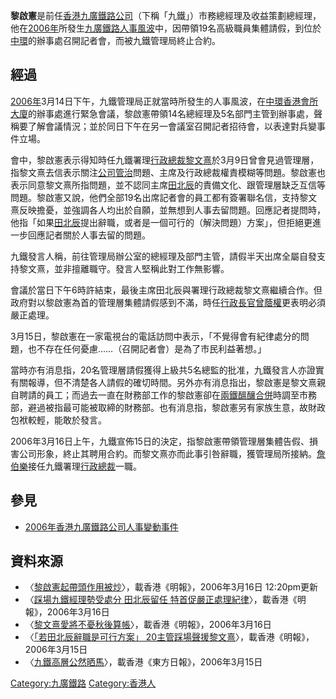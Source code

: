 '''黎啟憲'''是前任[[香港|香港]][[九廣鐵路公司|九廣鐵路公司]]（下稱「九鐵」）市務總經理及收益策劃總經理，他在[[香港2006年|2006年]]所發生[[2006年香港九廣鐵路公司人事變動風波|九廣鐵路人事風波]]中，因帶領19名高級職員集體請假，到位於[[中環|中環]]的辦事處召開記者會，而被九鐵管理局終止合約。

==經過==
[[香港2006年|2006年]]3月14日下午，九鐵管理局正就當時所發生的人事風波，在[[中環|中環]][[香港會所大廈|香港會所大廈]]的辦事處進行緊急會議，黎啟憲帶領14名總經理及5名部門主管到辦事處，聲稱要了解會議情況；並於同日下午在另一會議室召開記者招待會，以表達對兵變事件立場。

會中，黎啟憲表示得知時任九鐵署理[[行政總裁|行政總裁]][[黎文熹|黎文熹]]於3月9日曾會見過管理層，指黎文熹去信表示關注[[公司治理|公司管治]]問題、主席及行政總裁權責模糊等問題。黎啟憲也表示同意黎文熹所指問題，並不認同主席[[田北辰|田北辰]]的責備文化、跟管理層缺乏互信等問題。黎啟憲又說，他們全部19名出席記者會的員工都有簽署聯名信，支持黎文熹反映擔憂，並強調各人均出於自願，並無想到人事去留問題。回應記者提問時，他指「如果[[田北辰|田北辰]]提出辭職，或者是一個可行的（解決問題）方案」，但拒絕更進一步回應記者關於人事去留的問題。

九鐵發言人稱，前往管理局辦公室的總經理及部門主管，請假半天出席全屬自發支持黎文熹，並非擅離職守。發言人堅稱此對工作無影響。

會議於當日下午6時許結束，最後主席田北辰與署理行政總裁黎文熹繼續合作。但政府對以黎啟憲為首的管理層集體請假感到不滿，時任[[香港行政長官|行政長官]][[曾蔭權|曾蔭權]]更表明必須嚴正處理。

3月15日，黎啟憲在一家電視台的電話訪問中表示，「不覺得會有紀律處分的問題，也不存在任何憂慮……（召開記者會）是為了市民利益著想。」

當時亦有消息指，20名管理層請假獲得上級共5名總監的批准，九鐵發言人亦證實有關報導，但不清楚各人請假的確切時間。另外亦有消息指出，黎啟憲是黎文熹親自聘請的員工；而過去一直在財務部工作的黎啟憲卻在[[兩鐵合併|兩鐵醞釀合併]]時調至市務部，避過被指最可能被取締的財務部。也有消息指，黎啟憲另有家族生意，故財政包袱較輕，能敢於發言。

2006年3月16日上午，九鐵宣佈15日的決定，指黎啟憲帶領管理層集體告假、損害公司形象，終止其聘用合約。而黎文熹亦而此事引咎辭職，獲管理局所接納。[[詹伯樂|詹伯樂]]接任九鐵署理[[行政總裁|行政總裁]]一職。

==參見==
*[[2006年香港九廣鐵路公司人事變動事件|2006年香港九廣鐵路公司人事變動事件]]

==資料來源==
*〈[https://web.archive.org/web/20060519081202/http://hk.news.yahoo.com/060316/12/1m3r4.html 黎啟憲起帶頭作用被炒]〉，載香港《明報》，2006年3月16日 12:20pm更新
*〈[http://hk.news.yahoo.com/060315/12/1m2zv.html 踩場九鐵經理勢受處分 田北辰留任 特首促嚴正處理紀律]〉，載香港《明報》，2006年3月16日
*〈[http://hk.news.yahoo.com/060315/12/1m2zw.html 黎文熹愛將不憂秋後算帳]〉，載香港《明報》，2006年3月16日
*〈[http://hk.news.yahoo.com/060314/12/1m1s3.html 「若田北辰辭職是可行方案」 20主管踩場聲援黎文熹]〉，載香港《明報》，2006年3月15日
*〈[http://hk.news.yahoo.com/060314/10/1m1uv.html 九鐵高層公然晒馬]〉，載香港《東方日報》，2006年3月15日

[[Category:九廣鐵路|Category:九廣鐵路]]
[[Category:香港人|Category:香港人]]